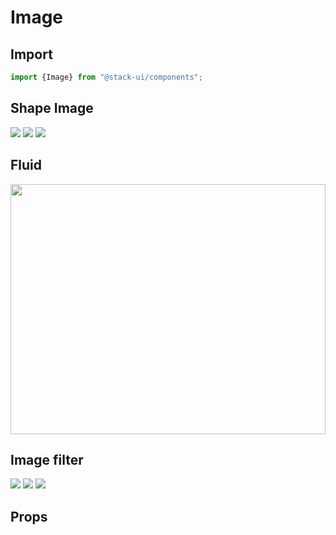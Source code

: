 
<Meta title="Components/Image" component="Image" />

<Story name="Import" />

# Image

## Import

```jsx
import {Image} from "@stack-ui/components";
```
## Shape Image

<Preview withToolbar>
    <Story name="Shape Image">
    <Container>
  <Row>
    <Col xs={6} md={4}>
      <Image src="https://coderthemes.com/upvex/layouts/light/assets/images/users/user-1.jpg" rounded />
    </Col>
    <Col xs={6} md={4}>
      <Image src="https://coderthemes.com/upvex/layouts/light/assets/images/users/user-1.jpg" roundedCircle />
    </Col>
    <Col xs={6} md={4}>
      <Image src="https://coderthemes.com/upvex/layouts/light/assets/images/users/user-1.jpg" thumbnail />
    </Col>
  </Row>
  </Container>
    </Story>
</Preview>

## Fluid

<Preview withToolbar>
    <Story name="Fluid">
      <Image src="https://coderthemes.com/upvex/layouts/light/assets/images/small/img-7.jpg" fluid height="400px" width="100%" />
    </Story>
</Preview>

## Image filter

<Preview withToolbar>
    <Story name="Filter">
         <Container>
  <Row>
    <Col xs={6} md={4}>
      <Image src="https://coderthemes.com/upvex/layouts/light/assets/images/users/user-1.jpg" rounded filter="grayscale(100%)" />
    </Col>
    <Col xs={6} md={4}>
      <Image src="https://coderthemes.com/upvex/layouts/light/assets/images/users/user-1.jpg"  filter="blur(3px)" />
    </Col>
    <Col xs={6} md={4}>
      <Image src="https://coderthemes.com/upvex/layouts/light/assets/images/users/user-1.jpg" filter="drop-shadow(8px 8px 10px gray)" />
    </Col>
  </Row>
  </Container>
    </Story>
</Preview>

<Story name="Props" />

## Props

<Props of={ImageTypes} />